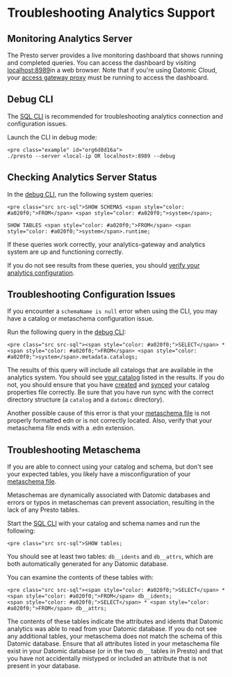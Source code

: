 Troubleshooting Analytics Support
=================================

Monitoring Analytics Server
---------------------------

The Presto server provides a live monitoring dashboard that shows running and completed queries. You can access the dashboard by visiting [localhost:8989](http://localhost:8989)in a web browser. Note that if you're using Datomic Cloud, your [access gateway proxy](analytics-connecting.html) must be running to access the dashboard.





Debug CLI
---------

The [SQL CLI](analytics-cli.html) is recommended for troubleshooting analytics connection and configuration issues.

Launch the CLI in debug mode:

```
<pre class="example" id="org6d8d16a">
./presto --server <local-ip OR localhost>:8989 --debug
```





Checking Analytics Server Status
--------------------------------

In the [debug CLI](#debug-cli), run the following system queries:

```
<pre class="src src-sql">SHOW SCHEMAS <span style="color: #a020f0;">FROM</span> <span style="color: #a020f0;">system</span>;

SHOW TABLES <span style="color: #a020f0;">FROM</span> <span style="color: #a020f0;">system</span>.runtime;
```



If these queries work correctly, your analytics-gateway and analytics system are up and functioning correctly.

If you do not see results from these queries, you should [verify your analytics configuration](../operation/analytics-configuring.html).





Troubleshooting Configuration Issues
------------------------------------

If you encounter a `schemaName is null` error when using the CLI, you may have a catalog or metaschema configuration issue.

Run the following query in the [debug CLI](#debug-cli):

```
<pre class="src src-sql"><span style="color: #a020f0;">SELECT</span> * <span style="color: #a020f0;">FROM</span> <span style="color: #a020f0;">system</span>.metadata.catalogs;
```



The results of this query will include all catalogs that are available in the analytics system. You should see [your catalog](analytics-configuring.html#catalog) listed in the results. If you do not, you should ensure that you have [created](analytics-configuring.html#catalog) and [synced](analytics-configuring.html#syncing) your catalog properties file correctly. Be sure that you have run sync with the correct directory structure (a `catalog` and a `datomic` directory).

Another possible cause of this error is that your [metaschema file](analytics-configuring.html#metaschema) is not properly formatted edn or is not correctly located. Also, verify that your metaschema file ends with a .edn extension.





Troubleshooting Metaschema
--------------------------

If you are able to connect using your catalog and schema, but don't see your expected tables, you likely have a misconfiguration of your [metaschema file](analytics-configuring.html#metaschema).

Metaschemas are dynamically associated with Datomic databases and errors or typos in metaschemas can prevent association, resulting in the lack of any Presto tables.

Start the [SQL CLI](analytics-cli.html) with your catalog and schema names and run the following:

```
<pre class="src src-sql">SHOW tables;
```



You should see at least two tables: `db__idents` and `db__attrs`, which are both automatically generated for any Datomic database.

You can examine the contents of these tables with:

```
<pre class="src src-sql"><span style="color: #a020f0;">SELECT</span> * <span style="color: #a020f0;">FROM</span> db__idents;
<span style="color: #a020f0;">SELECT</span> * <span style="color: #a020f0;">FROM</span> db__attrs;
```



The contents of these tables indicate the attributes and idents that Datomic analytics was able to read from your Datomic database. If you do not see any additional tables, your metaschema does not match the schema of this Datomic database. Ensure that all attributes listed in your metaschema file exist in your Datomic database (or in the two `db__` tables in Presto) and that you have not accidentally mistyped or included an attribute that is not present in your database.